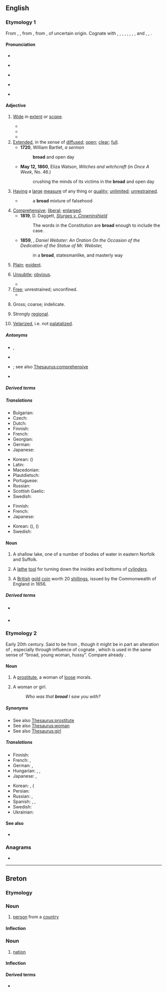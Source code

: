 {{also|Broad.|B road}}
==English==
{{wikipedia|dab=broad}}

===Etymology 1===
From {{der|en|enm|brood}}, {{m|enm|brode}}, from {{der|en|ang|brād||broad, flat, open, extended, spacious, wide, ample, copious}}, from {{der|en|gem-pro|*braidaz||broad}}, of uncertain origin. Cognate with {{cog|sco|braid||broad}}, {{cog|fy|breed||broad}}, {{cog|stq|breed||broad}}, {{cog|nds|breed||broad}}, {{m|nds|breet}}, {{cog|nl|breed||broad}}, {{cog|de|breit||broad, wide}}, {{cog|da|-}}, {{cog|sv|-}} and {{cog|nb|bred||broad}}, {{cog|no|brei||broad}}, {{cog|is|breiður||broad, wide}}.

====Pronunciation====
* {{audio|en|en-us-broad.ogg|Audio (US)}}
* {{a|RP}} {{IPA|en|/bɹɔːd/}}
* {{a|GA}} {{IPA|en|/bɹɔd/}}
* {{a|cot-caught|Canada}} {{IPA|en|/bɹɑd/}}
* {{rhymes|en|ɔːd}}

====Adjective====
{{en-adj|er}}

# [[wide|Wide]] in [[extent]] or [[scope]].
#: {{ux|en|three feet '''broad'''}}
#: {{ux|en|the '''broad''' expanse of ocean}}
#* {{quote-book|en|year=1898|author={{w|Winston Churchill (novelist)|Winston Churchill}}| title={{w|The Celebrity}}| chapter=2| passage=Sunning himself on the board steps, I saw for the first time Mr. Farquhar Fenelon Cooke. He was dressed out in '''broad''' gaiters and bright tweeds, like an English tourist, and his face might have belonged to Dagon, idol of the Philistines.}}
#* {{quote-journal|en|date=April 19, 2012|author=Josh Halliday| work=the Guardian| title=[http://www.guardian.co.uk/technology/2012/apr/19/free-speech-haven-lawless-cesspool Free speech haven or lawless cesspool – can the internet be civilised?]| passage=Julia Farrington, head of arts at Index on Censorship, argues that extra powers to ban violent videos online will "end up too '''broad''' and open to misapplication, which would damage freedom of expression".}}
#* {{quote-journal|en|date=2013-06-28|author={{w|Joris Luyendijk}}| volume=189| issue=3| page=21| magazine={{w|The Guardian Weekly}}| title=[http://www.guardian.co.uk/commentisfree/joris-luyendijk-banking-blog/2013/jun/19/banking-britain-beyond-control Our banks are out of control]| passage=Seeing the British establishment struggle with the financial sector is like watching an alcoholic&nbsp;[&hellip;].&nbsp; Until 2008 there was denial over what finance had become.&nbsp;[&hellip;]&nbsp; But the scandals kept coming, and so we entered stage three – what therapists call "bargaining". A '''broad''' section of the political class now recognises the need for change but remains unable to see the necessity of a fundamental overhaul. Instead it offers fixes and patches.}}
# [[extended|Extended]], in the sense of [[diffused]]; [[open]]; [[clear]]; [[full]].
#* '''1720''', William Bartlet, ''a sermon''
#*: '''broad''' and open day
#* '''May 12, 1860''', Eliza Watson, ''Witches and witchcraft'' (in ''Once A Week'', No. 46.)
#*:crushing the minds of its victims in the '''broad''' and open day
# [[having|Having]] a [[large]] [[measure]] of any thing or [[quality]]; [[unlimited]]; [[unrestrained]].
#* {{RQ:Locke Education|140}}
#*: a '''broad''' mixture of falsehood
# [[comprehensive|Comprehensive]]; [[liberal]]; [[enlarged]].
#* '''1819''', D. Daggett, ''[[s:Sturges v. Crowninshield/Opinion of the Court|Sturges v. Crowninshield]]''
#*: The words in the Constitution are '''broad''' enough to include the case.
#* '''1859''', {{w|Edward Everett}}, ''Daniel Webster: An Oration On the Occasion of the Dedication of the Statue of Mr. Webster,''
#*: in a '''broad''', statesmanlike, and masterly way
# [[plain|Plain]]; [[evident]].
#: {{ux|en|a '''broad''' hint}}
# {{lb|en|writing}} [[unsubtle|Unsubtle]]; [[obvious]].
#* {{quote-av|en|actor={{w|Thandie Newton}} and {{w|Simon Quarterman}}| role={{w|Maeve Millay}} and {{w|Lee Sizemore}}| title={{w|Westworld (TV series)| Westworld}}| date=2018-4-22| season=2|number=1|episode={{w|Journey into Night}}| network={{w|HBO}}| time=39:17| passage=Lee: I wrote that line for you. Maeve: A bit '''broad''', if you ask me.}}
# [[free|Free]]; unrestrained; unconfined.
#* {{RQ:Shakespeare Macbeth|III|iv|passage=as '''broad''' and general as the casing air}}
# {{lb|en|dated}} Gross; coarse; indelicate.
#: {{ux|en|a '''broad''' compliment; a '''broad''' joke; '''broad''' humour}}
# {{lb|en|of an accent}} Strongly [[regional]].
#: {{ux|en|She still has a '''broad''' Scottish accent, despite moving to California 20 years ago.}}
# {{lb|en|Gaelic languages}} [[velarize|Velarized]], i.e. not [[palatalize]]d.

=====Antonyms=====
* {{sense|wide—regarding occupied space, width of an object}} {{l|en|thin}}, {{l|en|narrow}}
* {{sense|wide—regarding body width}} {{l|en|skinny}}
* {{sense|comprehensive}} {{l|en|all-encompassing}}; see also [[Thesaurus:comprehensive]]
* {{sense|not palatalized}} {{l|en|slender}}

=====Derived terms=====
{{der3|en|title=Terms derived from ''broad'' (adjective)|breadth|broadband|broaden|broad across the beam|broad in the beam|broadness|broadscale|broad-shouldered|broad strokes|broadsword|broad church|broadcloth|broad agreement}}

=====Translations=====
{{trans-see|wide}}

{{trans-top|having a specified width}}
* Bulgarian: {{t+|bg|широк}}
* Czech: {{t+|cs|široký|m}}
* Dutch: {{t+|nl|breed}}
* Finnish: {{t+|fi|leveä}}
* French: {{t+|fr|large}}
* Georgian: {{t|ka|ვრცელი|sc=Geor}}
* German: {{t+|de|breit}}
* Japanese: {{t|ja|[[幅]][[が]]…[[ある]]|tr=[[はば]][[が]]…[[ある]], haba ga … aru}}
{{trans-mid}}
* Korean: {{t|ko|[[폭]][[이]]…[[이다|인]]}} ({{t+|ko|幅|alt=幅이|tr=-}})
* Latin: {{t+|la|latus|m}}
* Macedonian: {{t|mk|широк|m}}
* Plautdietsch: {{t|pdt|breet}}
* Portuguese: {{t+|pt|largo}}
* Russian: {{t|ru|в ширину́}}
* Scottish Gaelic: {{t|gd|a leud}}
* Swedish: {{t+|sv|bred}}
{{trans-bottom}}

{{trans-top|strongly regional}}
* Finnish: {{t+|fi|leveä}}
* French: {{t+|fr|fort}}
* Japanese: {{t|ja|[[訛り]][[丸出し|丸出しの]]|tr=[[なまり]][[まるだし|まるだしの]], namari marudashi no}}
{{trans-mid}}
* Korean: {{t+|ko|강하다|alt=강한}} ({{t|ko|強하다|alt=強한|tr=-}}), {{t|ko|노골적|alt=노골적인}} ({{t+|ko|露骨的|alt=露骨的인|tr=-}})
* Swedish: {{t+|sv|bred}}
{{trans-bottom}}

====Noun====
{{en-noun}}

# {{lb|en|UK}} A shallow lake, one of a number of bodies of water in eastern Norfolk and Suffolk.
# A [[lathe]] [[tool]] for turning down the insides and bottoms of [[cylinder]]s.
#: {{rfquotek|en|Knight}}
# {{lb|en|UK|historical}} A [[British]] [[gold]] [[coin]] worth 20 [[shilling]]s, issued by the Commonwealth of England in 1656.

=====Derived terms=====
* {{l|en|Broadland}} {{q|sense 1}}
* {{l|en|Oulton Broad}} {{q|sense 1}}

===Etymology 2===
Early 20th century. Said to be from {{m|en|abroadwife|t=woman who lives or travels without her husband}}, though it might be in part an alteration of {{m|en|bride}}, especially through influence of cognate {{der|en|de|Braut}}, which is used in the same sense of “broad, young woman, hussy”. Compare already {{cog|gmh|brūt|t=concubine}}.

====Noun====
{{en-noun}}

# {{lb|en|dated}} A [[prostitute]], a woman of [[loose]] morals.
# {{senseid|en|female}}{{lb|en|US|colloquial|slang|sometimes|dated|pejorative}} A woman or girl.
#: ''Who was that '''broad''' I saw you with?''

=====Synonyms=====
* See also [[Thesaurus:prostitute]]
* See also [[Thesaurus:woman]]
* See also [[Thesaurus:girl]]

=====Translations=====
{{trans-see|whore}}

{{trans-top|colloquial term for a woman or girl}}
* Finnish: {{t+|fi|lyyli}}
* French: {{t+|fr|gonzesse|f}}, {{t+|fr|meuf|f}}
* German: {{t+|de|Weib|n}}, {{t+|de|Braut|f}}
* Hungarian: {{t+|hu|csaj}}, {{t+|hu|nőszemély}}, {{t+|hu|spiné}}
* Japanese: {{t+|ja|女|tr=[[おんな]], onna|sc=Jpan}}, {{t+|ja|助|tr=[[すけ]], suke|sc=Jpan}}
{{trans-mid}}
* Korean: {{t+|ko|계집애}}, {{t+|ko|여자}} ({{t+|ko|女子|tr=-}}
* Persian: {{t+|fa|دختر|tr=doxtar}}
* Russian: {{t+|ru|де́вка|f}}, {{t+|ru|ба́ба|f}}
* Spanish: {{t+|es|pava|f}} {{qualifier|Spain}}, {{t+|es|piba}} {{qualifier|Argentina|Uruguay}}, {{t+|es|jermu|f}} {{qualifier|slang, backslang of [[mujer]]}}
* Swedish: {{t+|sv|tjej|c}}
* Ukrainian: {{t|uk|ді́вка}}
{{trans-bottom}}

====See also====
* {{l|en|Appendix:Word formation verb -en noun -ness}}

===Anagrams===
* {{anagrams|en|a=abdor|Bardo|Board|Borda|Broda|Dobra|abord|adorb|bardo|board|dobra}}

----

==Breton==

===Etymology===
{{rfe|br}}

===Noun===
{{br-noun|m|p=broiz}}

# [[person]] from a [[country]]

====Inflection====
{{br-noun-mutation
|b
|road
|roiz
|g=m
}}

===Noun===
{{br-noun|f|p=r}}

# [[nation]]

====Inflection====
{{br-noun-mutation
|b
|road
|roadoù
|g=f
}}

====Derived terms====
* {{l|br|broadel}}